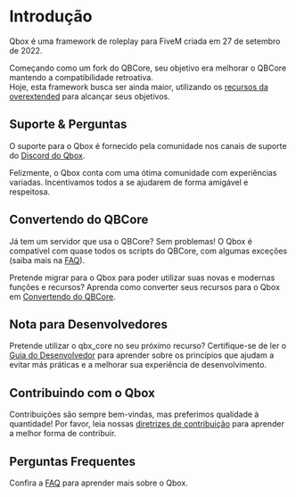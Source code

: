 # Introdução

Qbox é uma framework de roleplay para FiveM criada em 27 de setembro de 2022.

Começando como um fork do QBCore, seu objetivo era melhorar o QBCore mantendo a compatibilidade retroativa. \
Hoje, esta framework busca ser ainda maior, utilizando os [recursos da overextended](https://github.com/overextended) para alcançar seus objetivos.

## Suporte & Perguntas

O suporte para o Qbox é fornecido pela comunidade nos canais de suporte do [Discord do Qbox](https://discord.gg/qbox).

Felizmente, o Qbox conta com uma ótima comunidade com experiências variadas.
Incentivamos todos a se ajudarem de forma amigável e respeitosa.

## Convertendo do QBCore

Já tem um servidor que usa o QBCore? Sem problemas!
O Qbox é compatível com quase todos os scripts do QBCore, com algumas exceções (saiba mais na [FAQ](./faq#will-my-qbcore-scripts-work-with-qbox)).

Pretende migrar para o Qbox para poder utilizar suas novas e modernas funções e recursos?
Aprenda como converter seus recursos para o Qbox em [Convertendo do QBCore](./converting).

## Nota para Desenvolvedores

Pretende utilizar o qbx_core no seu próximo recurso?
Certifique-se de ler o [Guia do Desenvolvedor](./developers) para aprender sobre os princípios que ajudam a evitar más práticas e a melhorar sua experiência de desenvolvimento.

## Contribuindo com o Qbox

Contribuições são sempre bem-vindas, mas preferimos qualidade à quantidade!
Por favor, leia nossas [diretrizes de contribuição](https://qbox-project.github.io/contributors) para aprender a melhor forma de contribuir.

## Perguntas Frequentes

Confira a [FAQ](./faq) para aprender mais sobre o Qbox.
